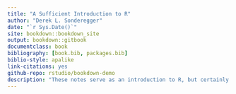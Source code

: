 ```yaml
--- 
title: "A Sufficient Introduction to R"
author: "Derek L. Sonderegger"
date: "`r Sys.Date()`"
site: bookdown::bookdown_site
output: bookdown::gitbook
documentclass: book
bibliography: [book.bib, packages.bib]
biblio-style: apalike
link-citations: yes
github-repo: rstudio/bookdown-demo
description: "These notes serve as an introduction to R, but certainly is not comprehensive. The intention is to teach students enought to be able to work with data frames and make graphs using ggplot2. I also cover a range of common data issues that PhD students often have to address."
---
```



